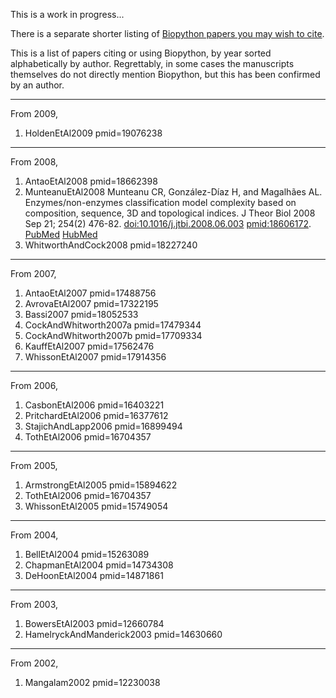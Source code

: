 This is a work in progress...

There is a separate shorter listing of [[Documentation#Papers|Biopython papers you may wish to cite]].

This is a list of papers citing or using Biopython, by year sorted alphabetically by author.  Regrettably, in some cases the manuscripts themselves do not directly mention Biopython, but this has been confirmed by an author.

----

From 2009,

<biblio>
#HoldenEtAl2009 pmid=19076238
</biblio>

----

From 2008,
<biblio>
#AntaoEtAl2008 pmid=18662398
#MunteanuEtAl2008 Munteanu CR, González-Díaz H, and Magalhães AL.  Enzymes/non-enzymes classification model complexity based on composition, sequence, 3D and topological indices. J Theor Biol 2008 Sep 21; 254(2) 476-82. doi:10.1016/j.jtbi.2008.06.003 pmid:18606172. [http://www.ncbi.nlm.nih.gov/entrez/query.fcgi?cmd=Retrieve&db=pubmed&dopt=Abstract&list_uids=18606172 PubMed] [http://www.hubmed.org/display.cgi?uids=18606172 HubMed]
#WhitworthAndCock2008 pmid=18227240
</biblio>

----

From 2007,
<biblio>
#AntaoEtAl2007 pmid=17488756
#AvrovaEtAl2007 pmid=17322195
#Bassi2007 pmid=18052533
#CockAndWhitworth2007a pmid=17479344
#CockAndWhitworth2007b pmid=17709334
#KauffEtAl2007 pmid=17562476
#WhissonEtAl2007 pmid=17914356
</biblio>

----

From 2006,
<biblio>
#CasbonEtAl2006 pmid=16403221
#PritchardEtAl2006 pmid=16377612
#StajichAndLapp2006 pmid=16899494
#TothEtAl2006 pmid=16704357
</biblio>

----

From 2005,
<biblio>
#ArmstrongEtAl2005 pmid=15894622
#TothEtAl2006 pmid=16704357
#WhissonEtAl2005 pmid=15749054
</biblio>

----

From 2004,
<biblio>
#BellEtAl2004 pmid=15263089
#ChapmanEtAl2004 pmid=14734308
#DeHoonEtAl2004 pmid=14871861
</biblio>

----

From 2003,
<biblio>
#BowersEtAl2003 pmid=12660784
#HamelryckAndManderick2003 pmid=14630660
</biblio>

----

From 2002,
<biblio>
#Mangalam2002 pmid=12230038
</biblio>